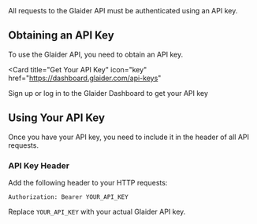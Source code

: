 
<Note>
  All requests to the Glaider API must be authenticated using an API key.
</Note>

## Obtaining an API Key

To use the Glaider API, you need to obtain an API key.

<Card
  title="Get Your API Key"
  icon="key"
  href="https://dashboard.glaider.com/api-keys"
>
  Sign up or log in to the Glaider Dashboard to get your API key
</Card>

## Using Your API Key

Once you have your API key, you need to include it in the header of all API requests.

### API Key Header

Add the following header to your HTTP requests:

```
Authorization: Bearer YOUR_API_KEY
```

Replace `YOUR_API_KEY` with your actual Glaider API key.

